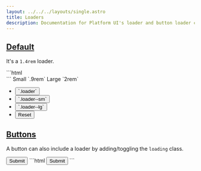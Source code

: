 ```yaml
---
layout: ../../../layouts/single.astro
title: Loaders
description: Documentation for Platform UI's loader and button loader components.
---
```


## [Default](#default)

It's a `1.4rem` loader. 

<Codedemo>
<div class="loader"></div>
</Codedemo>

<Codemarkup>
```html
<div class="loader"></div>
```
</Codemarkup>

<Modifiers>
  <Modifiersrow modifier="loader--sm">
    Small `.9rem`
  </Modifiersrow>
  <Modifiersrow modifier="loader--lg">
    Large `2rem`
  </Modifiersrow>
</Modifiers>

<Visualizer header="Check out different sizes of loader!">
<div class="actions block">
  <ul class="list">
    <li>
      <button class="button" data-example-elements="loader">`.loader`</button>
    </li>
    <li>
      <button class="button" data-example-elements="loader loader--sm">`.loader--sm`</button>
    </li>
    <li>
      <button class="button" data-example-elements="loader loader--lg">`.loader--lg`</button>
    </li>
    <li>
      <button class="button button--salmon text--white" data-reset="true">Reset</button>
    </li>
  </ul>
</div>
<div class="results rounded-2 block background--dark p-3" data-default-class="flex flex--center-content background--white py-5 rounded-1">
  <div class="loader"></div>
</div>
</Visualizer>

## [Buttons](#buttons)

A button can also include a loader by adding/toggling the `loading` class.

<Codedemo>
<button class="button loading">Submit</button>
</Codedemo>

<Codemarkup>
```html
<button class="button loading">Submit</button>
```
</Codemarkup>
